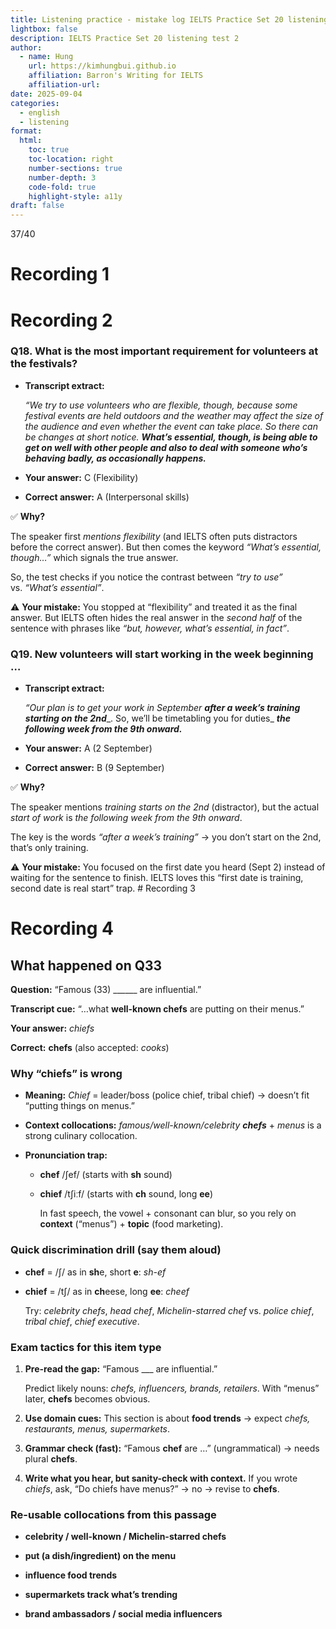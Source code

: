 ```yaml
---
title: Listening practice - mistake log IELTS Practice Set 20 listening test 2
lightbox: false
description: IELTS Practice Set 20 listening test 2
author:
  - name: Hung
    url: https://kimhungbui.github.io
    affiliation: Barron's Writing for IELTS
    affiliation-url:
date: 2025-09-04
categories:
  - english
  - listening
format:
  html:
    toc: true
    toc-location: right
    number-sections: true
    number-depth: 3
    code-fold: true
    highlight-style: a11y
draft: false
---
```

37/40


# Recording 1

# Recording 2

### **Q18. What is the most important requirement for volunteers at the festivals?**

- **Transcript extract:**
    
    _“We try to use volunteers who are flexible, though, because some festival events are held outdoors and the weather may affect the size of the audience and even whether the event can take place. So there can be changes at short notice._ **_What’s essential, though, is being able to get on well with other people and also to deal with someone who’s behaving badly, as occasionally happens._**
    
- **Your answer:** C (Flexibility)
    
- **Correct answer:** A (Interpersonal skills)

✅ **Why?**

The speaker first _mentions flexibility_ (and IELTS often puts distractors before the correct answer). But then comes the keyword _“What’s essential, though…”_ which signals the true answer.

So, the test checks if you notice the contrast between _“try to use”_ vs. _“What’s essential”_.

  

⚠️ **Your mistake:** You stopped at “flexibility” and treated it as the final answer. But IELTS often hides the real answer in the _second half_ of the sentence with phrases like _“but, however, what’s essential, in fact”_.

### **Q19. New volunteers will start working in the week beginning …**

- **Transcript extract:**
    
    _“Our plan is to get your work in September_ **_after a week’s training starting on the 2nd_**_. So, we’ll be timetabling you for duties_ **_the following week from the 9th onward._**
    
- **Your answer:** A (2 September)
    
- **Correct answer:** B (9 September)
    

  

✅ **Why?**

The speaker mentions _training starts on the 2nd_ (distractor), but the actual _start of work_ is _the following week from the 9th onward_.

The key is the words _“after a week’s training”_ → you don’t start on the 2nd, that’s only training.

  

⚠️ **Your mistake:** You focused on the first date you heard (Sept 2) instead of waiting for the sentence to finish. IELTS loves this “first date is training, second date is real start” trap.
# Recording 3


# Recording 4

## **What happened on Q33**

  

**Question:** “Famous (33) ______ are influential.”

**Transcript cue:** “…what **well-known chefs** are putting on their menus.”

  

**Your answer:** _chiefs_

**Correct:** **chefs** (also accepted: _cooks_)

  

### **Why “chiefs” is wrong**

- **Meaning:** _Chief_ = leader/boss (police chief, tribal chief) → doesn’t fit “putting things on menus.”
    
- **Context collocations:** _famous/well-known/celebrity_ **_chefs_** + _menus_ is a strong culinary collocation.
    
- **Pronunciation trap:**
    
    - **chef** /ʃef/ (starts with **sh** sound)
        
    - **chief** /tʃiːf/ (starts with **ch** sound, long **ee**)
        
        In fast speech, the vowel + consonant can blur, so you rely on **context** (“menus”) + **topic** (food marketing).
        
    

  

### **Quick discrimination drill (say them aloud)**

- **chef** = /ʃ/ as in **sh**e, short **e**: _sh-ef_
    
- **chief** = /tʃ/ as in **ch**eese, long **ee**: _cheef_
    
    Try: _celebrity chefs_, _head chef_, _Michelin-starred chef_ vs. _police chief_, _tribal chief_, _chief executive_.
    

  

### **Exam tactics for this item type**

1. **Pre-read the gap:** “Famous ___ are influential.”
    
    Predict likely nouns: _chefs, influencers, brands, retailers_. With “menus” later, **chefs** becomes obvious.
    
2. **Use domain cues:** This section is about **food trends** → expect _chefs, restaurants, menus, supermarkets_.
    
3. **Grammar check (fast):** “Famous **chef** are …” (ungrammatical) → needs plural **chefs**.
    
4. **Write what you hear, but sanity-check with context.** If you wrote _chiefs_, ask, “Do chiefs have menus?” → no → revise to **chefs**.


### **Re-usable collocations from this passage**

- **celebrity / well-known / Michelin-starred chefs**
    
- **put (a dish/ingredient) on the menu**
    
- **influence food trends**
    
- **supermarkets track what’s trending**
    
- **brand ambassadors / social media influencers**